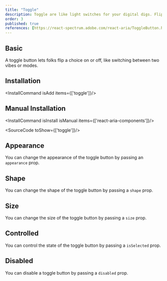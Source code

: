 ```yaml
---
title: "Toggle"
description: Toggle are like light switches for your digital digs. Flip 'em on, and they light stuff up; flip 'em off, and it's lights out.
order: 3
published: true
references: [https://react-spectrum.adobe.com/react-aria/ToggleButton.html#props]
---
```



## Basic

A toggle button lets folks flip a choice on or off, like switching between two vibes or modes.
<How toUse="buttons/toggle-demo" />

## Installation
<InstallCommand isAdd items={['toggle']}/>


## Manual Installation
<InstallCommand isInstall isManual items={['react-aria-components']}/>

<SourceCode toShow={['toggle']}/>

## Appearance
You can change the appearance of the toggle button by passing an `appearance` prop.
<How toUse="buttons/toggle-appearance-demo" />

## Shape

You can change the shape of the toggle button by passing a `shape` prop.
<How toUse="buttons/toggle-shape-demo" />

## Size

You can change the size of the toggle button by passing a `size` prop.
<How toUse="buttons/toggle-size-demo" />

## Controlled

You can control the state of the toggle button by passing a `isSelected` prop.
<How toUse="buttons/toggle-controlled-demo" />

## Disabled

You can disable a toggle button by passing a `disabled` prop.
<How toUse="buttons/toggle-disabled-demo" />
